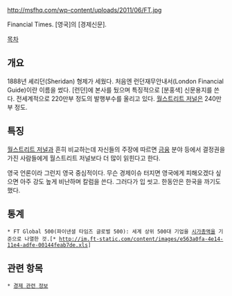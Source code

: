 http://msfhq.com/wp-content/uploads/2011/06/FT.jpg

Financial Times. [영국]의 [경제신문].

[[목차]]

== 개요 ==
1888년 셰리던(Sheridan) 형제가 세웠다. 처음엔 런던재무안내서(London Financial Guide)이란 이름을 썼다. [런던]에 본사를 뒀으며 특징적으로 [분홍색] 신문용지를 쓴다. 전세계적으로 220만부 정도의 발행부수를 올리고 있다. [[월스트리트 저널]]은 240만부 정도.
== 특징 ==
[[월스트리트 저널]]과 흔히 비교하는데 자신들의 주장에 따르면 [[금융]] 분야 등에서 결정권을 가진 사람들에게 월스트리트 저널보다 더 많이 읽힌다고 한다.

영국 언론이라 그런지 영국 중심적이다. 무슨 경제이슈 터지면 영국에게 피해오겠다 싶으면 아주 강도 높게 비난하며 칼럼을 쓴다. 그러다가 입 씻고. 한동안은 한국을 까기도 했다.

== 통계 ==
 * FT Global 500(파이낸셜 타임즈 글로벌 500): 세계 상위 500대 기업을 [[시가총액]]을 기준으로 나열한 것.[* http://im.ft-static.com/content/images/e563a0fa-4e14-11e4-adfe-00144feab7de.xls]

== 관련 항목 ==
 * [[경제 관련 정보]]
